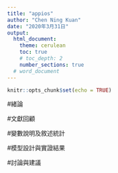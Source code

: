 ```yaml
---
title: "appios"
author: "Chen Ning Kuan"
date: "2020年3月31日"
output: 
  html_document:
    theme: cerulean
    toc: true
    # toc_depth: 2
    number_sections: true
  # word_document
---
```


```r
knitr::opts_chunk$set(echo = TRUE)
```


#緒論



#文獻回顧



#變數說明及敘述統計



#模型設計與實證結果



#討論與建議







